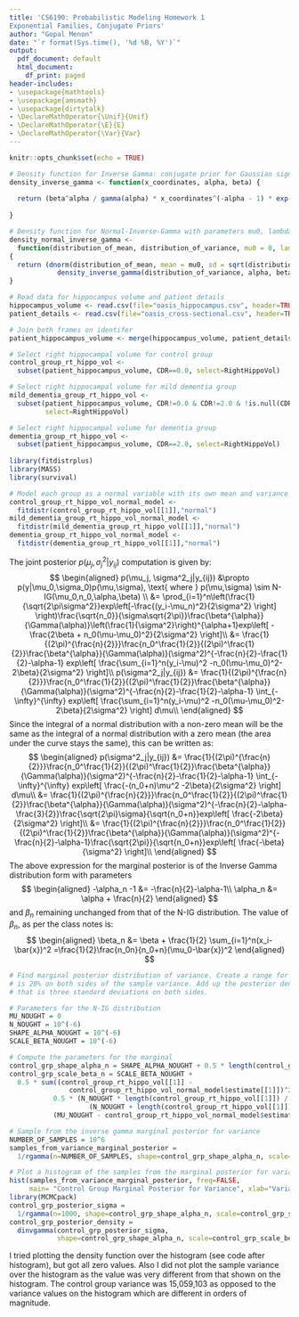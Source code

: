 ```yaml
---
title: 'CS6190: Probabilistic Modeling Homework 1
Exponential Families, Conjugate Priors'
author: "Gopal Menon"
date: "`r format(Sys.time(), '%d %B, %Y')`"
output:
  pdf_document: default
  html_document:
    df_print: paged
header-includes:
- \usepackage{mathtools}
- \usepackage{amsmath}
- \usepackage{dirtytalk}
- \DeclareMathOperator{\Unif}{Unif}
- \DeclareMathOperator{\E}{E}
- \DeclareMathOperator{\Var}{Var}
---
```


```r
knitr::opts_chunk$set(echo = TRUE)
```

\hrule

\section*{Written Part}

\begin{enumerate}
\item \textbf{Expectation of sufficient statistics:} Consider a random variable $X$ from a continuous exponential family with natural parameter $\eta=\left ( \eta_1,\ldots, \eta_n \right)$. Recall this means the pdf is of the form:

$$
p(x) = h(x) \exp\left (\eta \cdot T(x) -A(\eta)\right)
$$

\begin{enumerate}

\item Show that $E\left[ T(x)|\eta\right] = \nabla A(\eta) = \left(\frac{\partial A}{\partial \eta_1}, \ldots,\frac{\partial A}{\partial \eta_d}  \right)$.

\textbf{Hint:} Start with the identity $\int p(x) dx = 1$, and take the derivative with respect to $\eta$.

$$ \begin{aligned} 
\int p(x) dx &= 1\\
\Rightarrow \int h(x) \exp\left (\eta \cdot T(x) -A(\eta)\right) dx &= 1\\
\nabla \left( \int h(x) \exp\left (\eta \cdot T(x) -A(\eta)\right) dx\right) &= 0\\
\int h(x) \exp\left (\eta \cdot T(x) -A(\eta)\right) . \left(T(x) - \nabla A(\eta) \right) dx &= 0\\
\int T(x) h(x) \exp\left (\eta \cdot T(x) -A(\eta)\right)dx &= \nabla A(\eta)\int h(x) \exp\left (\eta \cdot T(x) -A(\eta)\right)dx\\
\int T(x) p(x) dx &= \nabla A(\eta) \int p(x) dx\\
E\left[ T(x)\right] &= \nabla A(\eta)
\end{aligned}
$$

\item Verify this formula works for the Gaussian distribution with unknown mean, $\mu$, and known variance, $\sigma^2$.\\

\textbf{Hint:} Start by thinking about what the natural parameter $\eta$ and the function $A(\eta)$ are, then verify that the expectation of the Gaussian is the same as $\nabla A(\eta)$.

The pdf for a Gaussian distribution with unknown mean, $\mu$, and known variance, $\sigma^2$ is given by:

$$
\begin{aligned} 
p(x) &= \frac{1}{\sqrt{2\pi}\sigma} \exp \left [ -\frac{(x-\mu)^2}{2\sigma^2} \right ]\\
&= \frac{1}{\sqrt{2\pi}} \exp \left [ \ln \left(\frac{1}{\sigma}\right) \right ] \exp \left [ -\frac{(x-\mu)^2}{2\sigma^2} \right ]\\
&= \frac{1}{\sqrt{2\pi}} \exp \left [ -\ln \left(\sigma\right)  -\frac{(x-\mu)^2}{2\sigma^2} \right ]\\
&= \frac{1}{\sqrt{2\pi}} \exp \left [ -\ln \left(\sigma\right) - \frac{x^2}{2\sigma^2} + \frac{2x\mu}{2\sigma^2} -\frac{\mu^2}{2\sigma^2} \right ]\\
&= \frac{1}{\sqrt{2\pi}} \exp \left [ \frac{x\mu}{\sigma^2} - \frac{x^2}{2\sigma^2} - \left (\ln \left(\sigma\right) + \frac{\mu^2}{2\sigma^2} \right) \right]\\
&= \frac{1}{\sqrt{2\pi}} \exp \left [\begin{bmatrix} \frac{\mu}{\sigma^2} \\ \frac{-1}{2\sigma^2} \end{bmatrix} \cdot  \begin{bmatrix} x \\ x^2 \end{bmatrix} - \left (\ln \left(\sigma\right) + \frac{\mu^2}{2\sigma^2} \right) \right ]
\end{aligned}\\
$$

Based on the form of the exponential family pdf, we can see that:
$$
\begin{aligned} 
A(\eta) &= \ln \left(\sigma\right) + \frac{\mu^2}{2\sigma^2}, \\
\eta &= \begin{bmatrix} \frac{\mu}{\sigma^2} \\ \frac{-1}{2\sigma^2} \end{bmatrix}, \text{ and}\\
T(x) &= \begin{bmatrix} x \\ x^2 \end{bmatrix}\\
\end{aligned}\\
$$

Based on the equation for $E\left[T(x)\right]$ above:
$$
\begin{aligned} 
E\left[ T(x)\right] &= \nabla A(\eta)\\
\Rightarrow E \left[ \begin{bmatrix} x \\ x^2 \end{bmatrix}\right] &= \begin{bmatrix}\frac{\partial A}{\partial \eta_1} \\\frac{\partial A}{\partial \eta_2}  \end{bmatrix}, \text{ where }\eta_1 =  \frac{\mu}{\sigma^2}, \text{ and } \eta_2 = \frac{-1}{2\sigma^2}\\
\begin{bmatrix} E\left[x\right] \\ E\left[x^2\right] \end{bmatrix} &= \begin{bmatrix}\frac{\partial \left( \ln \left(\sigma\right) + \frac{\mu^2}{2\sigma^2}  \right)}{\partial \eta_1} \\\frac{\partial \left( \ln \left(\sigma\right) + \frac{\mu^2}{2\sigma^2}  \right)}{\partial \eta_2}  \end{bmatrix}\\
&= \begin{bmatrix}\frac{\partial \left( \ln \left(\sigma\right) + \frac{\sigma^2}{2}\frac{\mu^2}{\sigma^4}  \right)}{\partial \eta_1} \\\frac{\partial \left( \ln \left(\sqrt{\frac{-1}{2\eta_2}}  \right) - \mu^2\eta_2  \right)}{\partial \eta_2}  \end{bmatrix}\\
&= \begin{bmatrix}\frac{\partial \left( \ln \left(\sigma\right) + \frac{\sigma^2}{2}\eta_1^2  \right)}{\partial \eta_1} \\\frac{\partial \left( \ln \left(\frac{i}{\sqrt{2}\sqrt{\eta_2}}  \right) - \mu^2 \eta_2  \right)}{\partial \eta_2}  \end{bmatrix}\\
&= \begin{bmatrix}\frac{\sigma^2}{2}.2\eta_1 \\ \frac{\sqrt{2}\sqrt{\eta_2}}{i}.\frac{i}{\sqrt{2}}.\frac{-1}{2} \eta_2^{\frac{-3}{2}} -\mu^2  \end{bmatrix}\\
&= \begin{bmatrix}\frac{\sigma^2}{2}.2\frac{\mu}{\sigma^2} \\ \frac{-1}{2\eta_2} -\mu^2  \end{bmatrix}\\
&= \begin{bmatrix}\mu \\ \sigma^2 - \mu^2  \end{bmatrix}\\
\Rightarrow E\left[x\right] &= \mu, \text{ and}\\
 E\left[x^2 \right] &= \sigma^2 - \mu^2, \text{ which is not the case since } \sigma^2 = E\left[x^2 \right] - \mu^2
\end{aligned}
$$

\end{enumerate}

\item \textbf{Noninformative priors for the Poisson distribution:} Let $X \sim Pois(\lambda)$. Recall that the pmf of the Poisson is

$$
P(X=k;\lambda)=\frac{\lambda^k e^{-\lambda}}{k!}
$$

\begin{enumerate}

\item Rewrite the above pmf in exponential family form. What is the natural parameter? What is the sufficient statistic?

$$
\begin{aligned} 
P(X=k;\lambda)&=\frac{\lambda^k e^{-\lambda}}{k!}\\
&=\frac{1}{k!}\exp\left(\ln{\lambda^k e^{-\lambda}}\right)\\
&= \frac{1}{k!}\exp\left(k\ln\lambda -\lambda\right)\\
\eta &= \ln \lambda, \text{ natural parameter}\\
h(k) &= k, \text{ sufficient statistic}
\end{aligned}
$$

\item Give at least two different options for noninformative priors for $p(\lambda)$.

\begin{enumerate}

\item \textbf{Uniform Prior:} In this case the prior is

$$
\begin{aligned} 
p(\lambda) &= c, \text{ for } 0\leq x \leq \infty, \text{, where c is a constant}
\end{aligned}
$$



\item \textbf{Jeffrey's Prior:} In this case the prior is

$$
\begin{aligned} 
\mathcal{I}(\lambda) &= E\left[ \left(\frac{\partial}{\partial\lambda} \ln  p(x|\lambda)  \right )^2 \right]\\
&= -E\left[ \frac{\partial^2}{\partial\lambda^2} \ln  p(x|\lambda)  \right]\\
&= -E\left[ \frac{\partial^2}{\partial\lambda^2} \ln  \frac{\lambda^xe^{-\lambda}}{x!}   \right]\\
&= -E\left[ \frac{\partial^2}{\partial\lambda^2} \left ( x \ln \lambda - \lambda - \ln x! \right)   \right]\\
&= E\left[ \frac{\partial}{\partial\lambda}\left( \frac{x}{\lambda} - 1   \right ) \right]\\
&=-E\left[\frac{-x}{\lambda^2}\right]\\
&=E\left[\frac{x}{\lambda^2}\right]\\
&=\frac{1}{\lambda^2}E\left[x\right]\\
&= \frac{1}{\lambda^2} \sum_{i=1}^{\infty} x p(x)\\
&= \frac{1}{\lambda^2} \sum_{i=1}^{\infty} x \frac{\lambda^x e^{-\lambda}}{x!}\\
&= \frac{e^{-\lambda}}{\lambda} \sum_{i=1}^{\infty}\frac{\lambda^{x-1} }{(x-1)!}\\
&= \frac{e^{-\lambda}}{\lambda} \left( \frac{\lambda^0}{0!} + \frac{\lambda^1}{1!} + \frac{\lambda^2}{2!}+\ldots\right)\\
&= \frac{e^{-\lambda}}{\lambda} e^{\lambda}\\
&= \frac{1}{\lambda}\\
p(\lambda) &= \sqrt{\mathcal{I}(\lambda)}\\
&= \sqrt{\frac{1}{\lambda}}
\end{aligned}
$$
\end{enumerate}

\item What are the resulting posteriors for your two options? Are they proper (i.e., can they
be normalized)?
\begin{enumerate}

\item \textbf{Uniform Prior:} 
The posterior is
$$
\begin{aligned} 
p(\lambda|x) &\propto p(x|\lambda)p(\lambda)\\
&= \prod_{i=1}^n \frac{\lambda^{x_i}e^{-\lambda}}{x_i!}.c, \text{based on the assumtion of i.i.d. samples}\\
&\propto\prod_{i=1}^n \frac{\lambda^{x_i}e^{-\lambda}}{x_i!}
\end{aligned}
$$
Even though the prior cannot be normalized, since it will not add up to $1$, the posterior shown above, where the constant $c$ has been dropped, can be normalized. The reason is that the posterior is the product of distributions that can themselves be normalized.

\item \textbf{Jeffrey's Prior:} The posterior is
$$
\begin{aligned} 
p(\lambda|x) &\propto p(x|\lambda)p(\lambda)\\
&= \prod_{i=1}^n \frac{\lambda^{x_i}e^{-\lambda}}{x_i!}.\sqrt{\frac{1}{\lambda}}, \text{based on the assumtion of i.i.d. samples}\\
&=\prod_{i=1}^n \frac{\lambda^{x_i-\frac{1}{2}}e^{-\lambda}}{x_i!}
\end{aligned}
$$
This can be normalized since it is the product of the likelihood, which is a product of Poisson distributions, and so can be normalized, and the prior, which can also be normalized. 
\end{enumerate}

\end{enumerate}

\item \textbf{Non-conjugate priors:} Let $X_i$ be from a Gaussian with known variance $\sigma^2$ and mean $\mu$
with uniform prior, i.e.,

$$
\begin{aligned} 
\mu &\sim Unif(a,b)\\
X_i &\sim N(\mu,\sigma^2)
\end{aligned}
$$
What is the posterior pdf, $p(\mu|x_1,\ldots,x_n;\sigma^2,a,b)$?

\textbf{Hint:} There will be an integral that you won’t be able to analytically solve (just leave it in integral form).

$$
\begin{aligned} 
p(\mu|x_1,\ldots,x_n;\sigma^2,a,b) &= p(x_1,\ldots,x_n|\mu;\sigma^2)p(\mu;a,b)\\
&=\int_{-\infty}^{\infty}p(x|\mu;\sigma^2)p(\mu;a,b)dx\\
&= \int_a^bp(x|\mu;\sigma^2)\frac{1}{b-a}dx\\
&= \frac{1}{b-a}\frac{1}{\sqrt{2\pi}\sigma}\int_a^b \exp\left(-\frac{(x-\mu)^2}{2\sigma^2}\right )dx 
\end{aligned}
$$

\end{enumerate}

\section*{R Coding Part}

```r

# Density function for Inverse Gamma: conjugate prior for Gaussian sigma^2
density_inverse_gamma <- function(x_coordinates, alpha, beta) {
  
  return (beta^alpha / gamma(alpha) * x_coordinates^(-alpha - 1) * exp(-beta / x_coordinates))
  
}

# Density function for Normal-Inverse-Gamma with parameters mu0, lambda, alpha, beta
density_normal_inverse_gamma <- 
  function(distribution_of_mean, distribution_of_variance, mu0 = 0, lambda = 1, alpha = 8, beta = 16)
{
  return (dnorm(distribution_of_mean, mean = mu0, sd = sqrt(distribution_of_variance / lambda)) *
            density_inverse_gamma(distribution_of_variance, alpha, beta))
}

# Read data for hippocampus volume and patient details 
hippocampus_volume <- read.csv(file="oasis_hippocampus.csv", header=TRUE, sep=",")
patient_details <- read.csv(file="oasis_cross-sectional.csv", header=TRUE, sep=",")

# Join both frames on identifer
patient_hippocampus_volume <- merge(hippocampus_volume, patient_details, by="ID")

# Select right hippocampal volume for control group
control_group_rt_hippo_vol <- 
  subset(patient_hippocampus_volume, CDR==0.0, select=RightHippoVol)

# Select right hippocampal volume for mild dementia group
mild_dementia_group_rt_hippo_vol <- 
  subset(patient_hippocampus_volume, CDR!=0.0 & CDR!=2.0 & !is.null(CDR), 
         select=RightHippoVol)

# Select right hippocampal volume for dementia group
dementia_group_rt_hippo_vol <- 
  subset(patient_hippocampus_volume, CDR==2.0, select=RightHippoVol)
  
library(fitdistrplus)
library(MASS)
library(survival)

# Model each group as a normal variable with its own mean and variance  
control_group_rt_hippo_vol_normal_model <- 
  fitdistr(control_group_rt_hippo_vol[[1]],"normal")
mild_dementia_group_rt_hippo_vol_normal_model <- 
  fitdistr(mild_dementia_group_rt_hippo_vol[[1]],"normal")
dementia_group_rt_hippo_vol_normal_model <- 
  fitdistr(dementia_group_rt_hippo_vol[[1]],"normal")
```

The joint posterior $p(\mu_j, \sigma^2_j|y_{ij})$ computation is given by:
$$
\begin{aligned} 
p(\mu_j, \sigma^2_j|y_{ij}) &\propto p(y|\mu_0,\sigma_0)p(\mu,\sigma), \text{ where } p(\mu,\sigma) \sim N-IG(\mu_0,n_0,\alpha,\beta) \\
&= \prod_{i=1}^n\left(\frac{1}{\sqrt{2\pi\sigma^2}}exp\left[-\frac{(y_i-\mu_n)^2}{2\sigma^2} \right] \right)\frac{\sqrt{n_0}}{\sigma\sqrt{2\pi}}\frac{\beta^{\alpha}}{\Gamma(\alpha)}\left(\frac{1}{\sigma^2}\right)^{\alpha+1}exp\left[ -\frac{2\beta + n_0(\mu-\mu_0)^2}{2\sigma^2} \right]\\
&= \frac{1}{(2\pi)^{\frac{n}{2}}}\frac{n_0^\frac{1}{2}}{(2\pi)^\frac{1}{2}}\frac{\beta^{\alpha}}{\Gamma(\alpha)}(\sigma^2)^{-\frac{n}{2}-\frac{1}{2}-\alpha-1} exp\left[  \frac{\sum_{i=1}^n(y_i-\mu)^2 -n_0(\mu-\mu_0)^2-2\beta}{2\sigma^2} \right]\\
p(\sigma^2_j|y_{ij}) &= \frac{1}{(2\pi)^{\frac{n}{2}}}\frac{n_0^\frac{1}{2}}{(2\pi)^\frac{1}{2}}\frac{\beta^{\alpha}}{\Gamma(\alpha)}(\sigma^2)^{-\frac{n}{2}-\frac{1}{2}-\alpha-1} \int_{-\infty}^{\infty} exp\left[  \frac{\sum_{i=1}^n(y_i-\mu)^2 -n_0(\mu-\mu_0)^2-2\beta}{2\sigma^2} \right] d\mu\\
\end{aligned}
$$
Since the integral of a normal distribution with a non-zero mean will be the same as the integral of a normal distribution with a zero mean (the area under the curve stays the same), this can be written as:
$$
\begin{aligned} 
p(\sigma^2_j|y_{ij}) &= \frac{1}{(2\pi)^{\frac{n}{2}}}\frac{n_0^\frac{1}{2}}{(2\pi)^\frac{1}{2}}\frac{\beta^{\alpha}}{\Gamma(\alpha)}(\sigma^2)^{-\frac{n}{2}-\frac{1}{2}-\alpha-1} \int_{-\infty}^{\infty} exp\left[  \frac{-(n_0+n)\mu^2 -2\beta}{2\sigma^2} \right] d\mu\\
&= \frac{1}{(2\pi)^{\frac{n}{2}}}\frac{n_0^\frac{1}{2}}{(2\pi)^\frac{1}{2}}\frac{\beta^{\alpha}}{\Gamma(\alpha)}(\sigma^2)^{-\frac{n}{2}-\alpha-\frac{3}{2}}\frac{\sqrt{2\pi}\sigma}{\sqrt{n_0+n}}exp\left[ \frac{-2\beta}{2\sigma^2} \right]\\
&= \frac{1}{(2\pi)^{\frac{n}{2}}}\frac{n_0^\frac{1}{2}}{(2\pi)^\frac{1}{2}}\frac{\beta^{\alpha}}{\Gamma(\alpha)}(\sigma^2)^{-\frac{n}{2}-\alpha-1}\frac{\sqrt{2\pi}}{\sqrt{n_0+n}}exp\left[ \frac{-\beta}{\sigma^2} \right]\\
\end{aligned}
$$
The above expression for the marginal posterior is of the Inverse Gamma distribution form with parameters
$$
\begin{aligned} 
-\alpha_n -1 &= -\frac{n}{2}-\alpha-1\\
\alpha_n &= \alpha + \frac{n}{2}
\end{aligned} 
$$
and $\beta_n$ remaining unchanged from that of the N-IG distribution. The value of $\beta_n$, as per the class notes is:
$$
\begin{aligned} 
\beta_n &= \beta + \frac{1}{2} \sum_{i=1}^n(x_i-\bar{x})^2 =\frac{1}{2}\frac{n_0n}{n_0+n}(\mu_0-\bar{x})^2
\end{aligned} 
$$
```r
# Find marginal posterior distribution of variance. Create a range for the variance that
# is 20% on both sides of the sample variance. Add up the posterior density for mean value
# that is three standard deviations on both sides.

# Parameters for the N-IG distribution
MU_NOUGHT = 0
N_NOUGHT = 10^(-6)
SHAPE_ALPHA_NOUGHT = 10^(-6)
SCALE_BETA_NOUGHT = 10^(-6)

# Compute the parameters for the marginal 
control_grp_shape_alpha_n = SHAPE_ALPHA_NOUGHT + 0.5 * length(control_group_rt_hippo_vol[[1]])
control_grp_scale_beta_n = SCALE_BETA_NOUGHT + 
  0.5 * sum((control_group_rt_hippo_vol[[1]] - 
               control_group_rt_hippo_vol_normal_model$estimate[[1]])^2) +
           0.5 * (N_NOUGHT * length(control_group_rt_hippo_vol[[1]]) /
                    (N_NOUGHT + length(control_group_rt_hippo_vol[[1]]))) * 
           (MU_NOUGHT - control_group_rt_hippo_vol_normal_model$estimate[[1]])^2

# Sample from the inverse gamma marginal posterior for variance
NUMBER_OF_SAMPLES = 10^6
samples_from_variance_marginal_posterior = 
  1/rgamma(n=NUMBER_OF_SAMPLES, shape=control_grp_shape_alpha_n, scale=control_grp_scale_beta_n)

# Plot a histogram of the samples from the marginal posterior for variance
hist(samples_from_variance_marginal_posterior, freq=FALSE, 
     main= "Control Group Marginal Posterior for Variance", xlab="Variance", ylab="Density", col="blue")
library(MCMCpack)
control_grp_posterior_sigma = 
  1/rgamma(n=1000, shape=control_grp_shape_alpha_n, scale=control_grp_scale_beta_n)
control_grp_posterior_density = 
  dinvgamma(control_grp_posterior_sigma, 
            shape=control_grp_shape_alpha_n, scale=control_grp_scale_beta_n)
```
I tried plotting the density function over the histogram (see code after histogram), but got all zero values. Also I did not plot the sample variance over the histogram as the value was very different from that shown on the histogram. The control group variance was 15,059,103 as opposed to the variance values on the histogram which are different in orders of magnitude.

